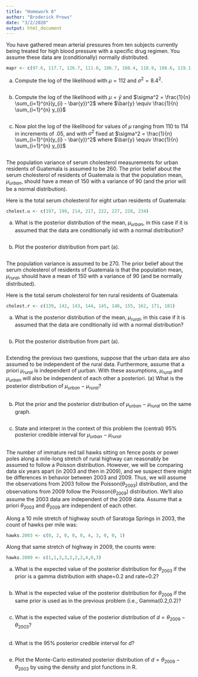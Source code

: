 ```yaml
---
title: "Homework 8"
author: "Broderick Prows"
date: "3/2/2020"
output: html_document
---
```



You have gathered mean arterial pressures from ten subjects currently being treated for high blood pressure with a specific drug regimen. You assume these data are (conditionally) normally distributed.
```r
mapr <- c(97.6, 117.7, 126.7, 111.0, 106.7, 108.4, 118.9, 108.6, 119.1, 106.2)
```

(a) Compute the log of the likelihood with $\mu = 112$ and $\sigma ^2 = 8.4^2$.
```r

```

(b) Compute the log of the likelihood with $\mu = \bar{y}$ and $\sigma^2 = \frac{1}{n} \sum_{i=1}^{n}(y_{i} - \bar{y})^2$ where $\bar{y} \equiv \frac{1}{n} \sum_{i=1}^{n} y_{i}$
```r

```

(c) Now plot the log of the likelihood for values of $\mu$ ranging from 110 to 114 in increments of .05, and with $\sigma ^2$ fixed at $\sigma^2 = \frac{1}{n} \sum_{i=1}^{n}(y_{i} - \bar{y})^2$ where $\bar{y} \equiv \frac{1}{n} \sum_{i=1}^{n} y_{i}$
```r

```



The population variance of serum cholesterol measurements for urban residents of Guatemala is assumed to be 260. The prior belief about the serum cholesterol of residents of Guatemala is that the population mean, $\mu_{urban}$, should have a mean of 150 with a variance of 90 (and the prior will be a normal distribution).

Here is the total serum cholesterol for eight urban residents of Guatemala: 
```r
cholest.u <- c(197, 199, 214, 217, 222, 227, 228, 234)
```

(a) What is the posterior distribution of the mean, $\mu_{urban}$, in this case if it is assumed that the data are conditionally iid with a normal distribution?
```r

```

(b) Plot the posterior distribution from part (a).
```r

```



The population variance is assumed to be 270. The prior belief about the serum cholesterol of residents of Guatemala is that the population mean, $\mu_{rural}$, should have a mean of 150 with a variance of 90 (and be normally distributed).

Here is the total serum cholesterol for ten rural residents of Guatemala:
```r
cholest.r <- c(139, 142, 143, 144, 145, 148, 155, 162, 171, 181)
```

(a) What is the posterior distribution of the mean, $\mu_{rural}$, in this case if it is assumed that the data are conditionally iid with a normal distribution?
```r

```

(b) Plot the posterior distribution from part (a).
```r

```




Extending the previous two questions, suppose that the urban data are also assumed to be independent of the rural data. Furthermore, assume that a priori $\mu_{rural}$ is independent of µurban. With these assumptions, $\mu_{rural}$ and $\mu_{urban}$ will also be independent of each other a posteriori.
(a) What is the posterior distribution of $\mu_{urban}$ − $\mu_{rural}$?
```r

```

(b) Plot the prior and the posterior distribution of $\mu_{urban}$ − $\mu_{rural}$ on the same graph.
```r

```

(c) State and interpret in the context of this problem the (central) 95% posterior credible interval for $\mu_{urban}$ − $\mu_{rural}$.
```r

```



The number of immature red tail hawks sitting on fence posts or power poles along a mile-long stretch of rural highway can reasonably be assumed to follow a Poisson distribution. However, we will be comparing data six years apart (in 2003 and then in 2009), and we suspect there might be differences in behavior between 2003 and 2009. Thus, we will assume the observations from 2003 follow the Poisson($\theta_{2003}$) distribution, and the observations from 2009 follow the Poisson($\theta_{2009}$) distribution. We’ll also assume the 2003 data are independent of the 2009 data. Assume that a priori $\theta_{2003}$ and $\theta_{2009}$ are independent of each other.

Along a 10 mile stretch of highway south of Saratoga Springs in 2003, the count of hawks per mile was:
```r
hawks.2003 <- c(0, 2, 0, 0, 0, 4, 3, 0, 0, 1)
```

Along that same stretch of highway in 2009, the counts were:
```r
hawks.2009 <- c(1,1,3,3,2,2,2,4,0,3)
```

(a) What is the expected value of the posterior distribution for $\theta_{2003}$ if the prior is a gamma distribution with shape=0.2 and rate=0.2?
```r

```

(b) What is the expected value of the posterior distribution for $\theta_{2009}$ if the same prior is used as in the previous problem (i.e., Gamma(0.2,0.2)?
```r

```

(c) What is the expected value of the posterior distribution of $d = \theta_{2009} - \theta_{2003}$?
```r

```

(d) What is the 95% posterior credible interval for $d$?
```r

```

(e) Plot the Monte-Carlo estimated posterior distribution of $d = \theta_{2009} - \theta_{2003}$ by using the density and plot functions in R.
```r

```

